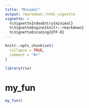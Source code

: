 ```yaml
---
title: "Minimal"
output: rmarkdown::html_vignette
vignette: >
  %\VignetteIndexEntry{minimal}
  %\VignetteEngine{knitr::rmarkdown}
  %\VignetteEncoding{UTF-8}
---
```


```r
knitr::opts_chunk$set(
  collapse = TRUE,
  comment = "#>"
)
```

```r
library(rix)
```

<!-- WARNING - This vignette is generated by {fusen} from dev/flat_minimal_package.Rmd: do not edit by hand -->

<!--
 You need to run the 'description' chunk in the '0-dev_history.Rmd' file before continuing your code there.
-->


# my_fun

```r
my_fun()
```

